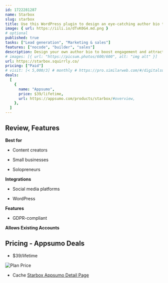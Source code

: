 ```yaml
---
id: 1722281287
name: Starbox
slug: starbox
title: Use this WordPress plugin to design an eye-catching author bio that fits your blog’s aesthetic
image: { url: https://iili.io/dTvK0G4.md.png }
# optional
published: true
tasks: ["Lead generation", "Marketing & sales"]
features: ["nocode", "builder", "sales"]
description: Design your own author bio to boost engagement and attract more readers to your WordPress blogFeature exclusive offers, promote new products or services, tease upcoming events, and embed QR codes
# images: [{ url: "https://picsum.photos/600/600", alt: "img alt" }]
url: https://starbox.squirrly.co/
pricing: ["Paid"]
# visit: [< 5,000/3] # monthly # https://pro.similarweb.com/#/digitalsuite/websiteanalysis/home
deals:
  [
    {
      name: "Appsumo",
      price: $39/lifetime,
      url: https://appsumo.com/products/starbox/#overview,
    },
  ]
---
```


## Review, Features

**Best for**

- Content creators

- Small businesses

- Solopreneurs

**Integrations**

- Social media platforms

- WordPress

**Features**

- GDPR-compliant

**Allows Existing Accounts**

## Pricing - Appsumo Deals

- $39/lifetime

<Img src="https://iili.io/dTvOcP9.png" alt="Plan Price" />

- Cache [Starbox Appsumo Detail Page](https://iili.io/dTvOLKX.png)
